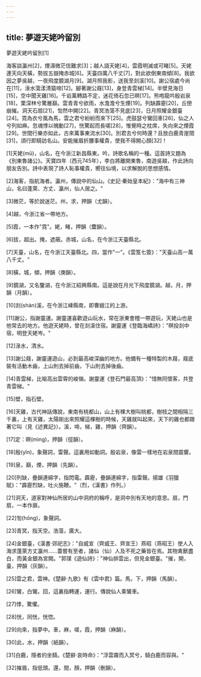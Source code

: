 ```yaml
---
---
---
```

title: 夢遊天姥吟留別
---




夢遊天姥吟留別[1]

海客談瀛州[2]，煙濤微茫信難求[3]；越人語天姥[4]，雲霞明滅或可睹[5]。天姥連天向天橫，勢拔五嶽掩赤城[6]。天臺四萬八千丈[7]，對此欲倒東南傾[8]。我欲因之夢吳越，一夜飛度鏡湖月[9]。湖月照我影，送我至剡溪[10]。謝公宿處今尚在[11]，淥水蕩漾清猿啼[12]。腳著謝公屐[13]，身登青雲梯[14]。半壁見海日[15]，空中聞天雞[16]。千岩萬轉路不定，迷花倚石忽已暝[17]。熊咆龍吟殷岩泉[18]，栗深林兮驚層巔。雲青青兮欲雨，水澹澹兮生煙[19]。列缺霹靂[20]，丘巒崩摧。洞天石扇[21]，訇然中開[22]。青冥浩蕩不見底[23]，日月照耀金銀臺[24]。霓為衣兮風為馬，雲之君兮紛紛而來下[25]。虎鼓瑟兮鸞回車[26]，仙之人兮列如麻。忽魂悸以魄動[27]，恍驚起而長嗟[28]，惟覺時之枕席，失向來之煙霞[29]。世間行樂亦如此，古來萬事東流水[30]。別君去兮何時還？且放白鹿青崖間[31]，須行即騎訪名山。安能摧眉折腰事權貴，使我不得開心顏[32]！

[1]天姥(mǔ)，山名，在今浙江新昌縣東。吟，詩歌名稱的一種。這首詩又題為《別東魯諸公》。天寶四年（西元745年），李白將離開東魯，南遊吳越，作此詩向朋友告別。詩中表現了詩人恥事權貴，嚮往仙境，以求解脫的思想感情。

[2]海客，指航海者。瀛州，傳說中的仙山。《史記·秦始皇本紀》："海中有三神山，名曰蓬萊、方丈、瀛州，仙人居之。"

[3]微茫，等於說迷茫。州，求，押韻（尤韻）。

[4]越，今浙江省一帶地方。

[5]霞，一本作"霓"。姥，睹，押韻（麌韻）。

[6]拔，超出。掩，遮蔽。赤城，山名，在今浙江天臺縣北。

[7]天臺，山名，在今浙江天臺縣北。四，當作"一"。《雲笈七簽》："天臺山高一萬八千丈。"

[8]橫，城，傾，押韻（庚韻）。

[9]鏡湖，又名鑒湖，在今浙江紹興縣南。這是說在月光下飛度鏡湖。越，月，押韻（月韻）。

[10]剡(shàn)溪，在今浙江嵊縣南，即曹娥江的上游。

[11]謝公，指謝靈運。謝靈運喜歡遊山玩水，常在浙東會稽一帶遊玩，天姥山也是他常去的地方。他遊天姥時，曾在剡溪住宿。謝靈運《登臨海嶠詩》："暝投剡中宿，明登天姥岑。"

[12]淥水，清水。

[13]謝公屐，謝靈運遊山，必到最高峻深幽的地方。他備有一種特製的木屐，屐底裝有活動木齒，上山則去掉前齒，下山則去掉後齒。

[14]青雲梯，比喻高出雲霄的峻嶺。謝靈運《登石門最高頂》："惜無同懷客，共登青雲梯。"

[15]壁，指石壁。

[16]天雞，古代神話傳說，東南有桃都山，山上有棵大樹叫桃都，樹枝之間相隔三千裏，上有天雞，太陽剛出來照耀這棵樹的時候，天雞就叫起來，天下的雞也都跟著它叫（見《述異記》）。溪，啼，梯，雞，押韻（齊韻）。

[17]定：暝(mìng)，押韻（徑韻）。

[18]殷(yǐn)，象聲詞，雷聲。這裏用如動詞。殷岩泉，像雷一樣地在岩泉間震響。

[19]泉，巔，煙，押韻（先韻）。

[20]列缺，疊韻連綿字，指閃電。霹靂，疊韻連綿字，指雷聲。揚雄《羽獵賦》："霹靂烈缺，吐火施鞭。"（烈，《漢書》作列。）

[21]洞天，道家對神仙所居的山中洞府的稱呼，是洞中別有天地的意思。扇，門扇，一本作扉。

[22]訇(hōng)，象聲詞。

[23]青冥，指天空。浩蕩，廣大。

[24]金銀臺，《漢書·郊祀志》："自威宣（齊威王、齊宣王）燕昭（燕昭王）使人入海求蓬萊方丈瀛州……蓋嘗有至者，諸仙（仙）人及不死之藥皆在焉。其物禽獸盡白，而黃金銀為宮闕。"郭璞《遊仙詩》："神仙排雲出，但見金銀臺。"摧，開，臺，押韻（灰韻）。

[25]雲之君，雲神。《楚辭·九歌》有《雲中君》篇。馬，下，押韻（馬韻）。

[26]鸞，白鸞。回，這裏指轉運，運行。傳說仙人乘鸞車。

[27]悸，驚懼。

[28]恍，同恍，恍惚。

[29]向來，指夢中。車，麻，嗟，霞，押韻（麻韻）。

[30]此，水，押韻（紙韻）。

[31]白鹿，隱者的坐騎。《楚辭·哀時命》："浮雲霧而入冥兮，騎白鹿而容與。"

[32]摧眉，指低頭。還，間，顏，押韻（刪韻）。